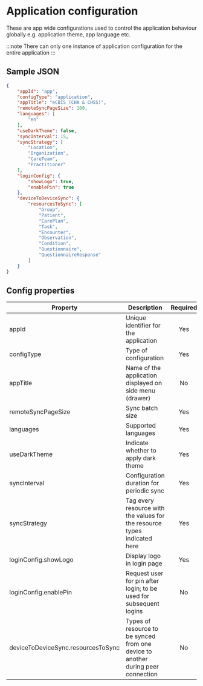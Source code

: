 # Application configuration

These are app wide configurations used to control the application behaviour globally e.g. application theme, app language etc.

:::note
There can only one instance of application configuration for the entire application
:::

## Sample JSON

```json
{
    "appId": "app",
    "configType": "application",
    "appTitle": "eCBIS (CHA & CHSS)",
    "remoteSyncPageSize": 100,
    "languages": [
        "en"
    ],
    "useDarkTheme": false,
    "syncInterval": 15,
    "syncStrategy": [
        "Location",
        "Organization",
        "CareTeam",
        "Practitioner"
    ],
    "loginConfig": {
        "showLogo": true,
        "enablePin": true
    },
    "deviceToDeviceSync": {
        "resourcesToSync": [
            "Group",
            "Patient",
            "CarePlan",
            "Task",
            "Encounter",
            "Observation",
            "Condition",
            "Questionnaire",
            "QuestionnaireResponse"
        ]
    }
}
```

## Config properties

|Property | Description | Required | Default |
|--|--|:--:|:--:|
appId | Unique identifier for the application | Yes | |
configType | Type of configuration | Yes |  `application` |
appTitle | Name of the application displayed on side menu (drawer) | No | "" |
remoteSyncPageSize | Sync batch size | Yes | 100 |
languages | Supported languages | Yes  | `['en']` |
useDarkTheme | Indicate whether to apply dark theme | Yes | `false` |
syncInterval | Configuration duration for periodic sync | Yes | `30` |
syncStrategy | Tag every resource with the values for the resource types indicated here | Yes | `emptyList()` |
loginConfig.showLogo | Display logo in login page | Yes | `true` |
loginConfig.enablePin | Request user for pin after login; to be used for subsequent logins | No | `false` |
deviceToDeviceSync.resourcesToSync | Types of resource to be synced from one device to another during peer connection | No | `false` |
